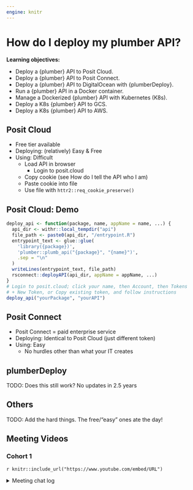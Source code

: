 ```yaml
---
engine: knitr
---
```


# How do I deploy my plumber API?

**Learning objectives:**

-   Deploy a {plumber} API to Posit Cloud.
-   Deploy a {plumber} API to Posit Connect.
-   Deploy a {plumber} API to DigitalOcean with {plumberDeploy}.
-   Run a {plumber} API in a Docker container.
-   Manage a Dockerized {plumber} API with Kubernetes (K8s).
-   Deploy a K8s {plumber} API to GCS.
-   Deploy a K8s {plumber} API to AWS.

## Posit Cloud {-}

-   Free tier available
-   Deploying: (relatively) Easy & Free
-   Using: Difficult
    -   Load API in browser
        -   Login to posit.cloud
    -   Copy cookie (see How do I tell the API who I am)
    -   Paste cookie into file
    -   Use file with `httr2::req_cookie_preserve()`

## Posit Cloud: Demo {-}

```r
deploy_api <- function(package, name, appName = name, ...) {
  api_dir <- withr::local_tempdir("api")
  file_path <- paste0(api_dir, "/entrypoint.R")
  entrypoint_text <- glue::glue(
    'library({package})',
    'plumber::plumb_api("{package}", "{name}")',
    .sep = "\n"
  )
  writeLines(entrypoint_text, file_path)
  rsconnect::deployAPI(api_dir, appName = appName, ...)
}
# Login to posit.cloud; click your name, then Account, then Tokens
# + New Token, or Copy existing token, and follow instructions
deploy_api("yourPackage", "yourAPI")
```

## Posit Connect {-}

-   Posit Connect = paid enterprise service
-   Deploying: Identical to Posit Cloud (just different token)
-   Using: Easy
    -   No hurdles other than what your IT creates

## plumberDeploy {-}

TODO: Does this still work? No updates in 2.5 years

## Others {-}

TODO: Add the hard things. The free/"easy" ones ate the day!

## Meeting Videos {-}

### Cohort 1 {-}

`r knitr::include_url("https://www.youtube.com/embed/URL")`

<details>
<summary> Meeting chat log </summary>

```
LOG
```
</details>
